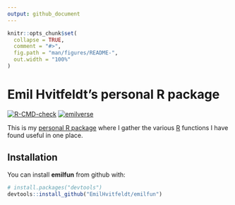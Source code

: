 ```yaml
---
output: github_document
---
```


<!-- README.md is generated from README.Rmd. Please edit that file -->

```r
knitr::opts_chunk$set(
  collapse = TRUE,
  comment = "#>",
  fig.path = "man/figures/README-",
  out.width = "100%"
)
```

# Emil Hvitfeldt's personal R package

<!-- badges: start -->
[![R-CMD-check](https://github.com/EmilHvitfeldt/ehlib/workflows/R-CMD-check/badge.svg)](https://github.com/EmilHvitfeldt/ehlib/actions)
[![emilverse](https://img.shields.io/badge/emilverse-packages-blue.svg)](http://github.com/emilhvitfeldt/emilverse)
<!-- badges: end -->

This is my [personal R package](https://hilaryparker.com/2013/04/03/personal-r-packages/) where I gather the various [R](https://www.r-project.org/) functions I have found useful in one place. 

## Installation

You can install **emilfun** from github with:

```r
# install.packages("devtools")
devtools::install_github("EmilHvitfeldt/emilfun")
```
